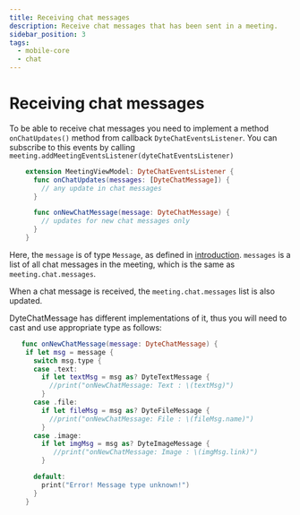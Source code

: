 ```yaml
---
title: Receiving chat messages
description: Receive chat messages that has been sent in a meeting.
sidebar_position: 3
tags:
  - mobile-core
  - chat
---
```


# Receiving chat messages

To be able to receive chat messages you need to implement a method
`onChatUpdates()` method from callback `DyteChatEventsListener`. You can
subscribe to this events by calling
`meeting.addMeetingEventsListener(dyteChatEventsListener)`

```swift
    extension MeetingViewModel: DyteChatEventsListener {
      func onChatUpdates(messages: [DyteChatMessage]) {
        // any update in chat messages
      }

      func onNewChatMessage(message: DyteChatMessage) {
        // updates for new chat messages only
      }
    }
```

Here, the `message` is of type `Message`, as defined in
[introduction](./introduction). `messages` is a list of all chat messages in the
meeting, which is the same as `meeting.chat.messages`.

When a chat message is received, the `meeting.chat.messages` list is also
updated.

DyteChatMessage has different implementations of it, thus you will need to cast and use appropriate type as follows:

```swift
   func onNewChatMessage(message: DyteChatMessage) {
    if let msg = message {
      switch msg.type {
      case .text:
        if let textMsg = msg as? DyteTextMessage {
          //print("onNewChatMessage: Text : \(textMsg)")
        }
      case .file:
        if let fileMsg = msg as? DyteFileMessage {
          //print("onNewChatMessage: File : \(fileMsg.name)")
        }
      case .image:
        if let imgMsg = msg as? DyteImageMessage {
           //print("onNewChatMessage: Image : \(imgMsg.link)")
        }

      default:
        print("Error! Message type unknown!")
      }
    }
```

<head>
  <title>iOS Core Receiving chat messages</title>
</head>
